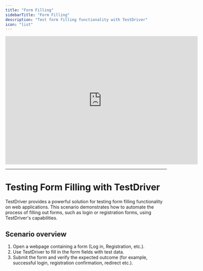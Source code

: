 ```yaml
---
title: "Form Filling"
sidebarTitle: "Form Filling"
description: "Test form filling functionality with TestDriver"
icon: "list"
---
```



<iframe
  width="600"
  height="400"
  src="https://www.youtube.com/embed/R0xHyuaBy3A"
  title="Form Filling With TestDriver"
  frameborder="0"
  allow="accelerometer; autoplay; clipboard-write; encrypted-media; gyroscope; picture-in-picture"
  allowfullscreen
></iframe>

---
# Testing Form Filling with TestDriver
TestDriver provides a powerful solution for testing form filling functionality on web applications. This scenario demonstrates how to automate the process of filling out forms, such as login or registration forms, using TestDriver's capabilities.

<TestPrereqs />

## Scenario overview
1. Open a webpage containing a form (Log in, Registration, etc.).
2. Use TestDriver to fill in the form fields with test data.
3. Submit the form and verify the expected outcome (for example, successful login, registration confirmation, redirect etc.).
